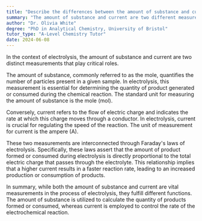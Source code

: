```yaml
---
title: "Describe the differences between the amount of substance and current in electrolysis"
summary: "The amount of substance and current are two different measurements used in electrolysis."
author: "Dr. Olivia White"
degree: "PhD in Analytical Chemistry, University of Bristol"
tutor_type: "A-Level Chemistry Tutor"
date: 2024-06-08
---
```


In the context of electrolysis, the amount of substance and current are two distinct measurements that play critical roles.

The amount of substance, commonly referred to as the mole, quantifies the number of particles present in a given sample. In electrolysis, this measurement is essential for determining the quantity of product generated or consumed during the chemical reaction. The standard unit for measuring the amount of substance is the mole ($\text{mol}$).

Conversely, current refers to the flow of electric charge and indicates the rate at which this charge moves through a conductor. In electrolysis, current is crucial for regulating the speed of the reaction. The unit of measurement for current is the ampere ($\text{A}$).

These two measurements are interconnected through Faraday's laws of electrolysis. Specifically, these laws assert that the amount of product formed or consumed during electrolysis is directly proportional to the total electric charge that passes through the electrolyte. This relationship implies that a higher current results in a faster reaction rate, leading to an increased production or consumption of products.

In summary, while both the amount of substance and current are vital measurements in the process of electrolysis, they fulfill different functions. The amount of substance is utilized to calculate the quantity of products formed or consumed, whereas current is employed to control the rate of the electrochemical reaction.
    